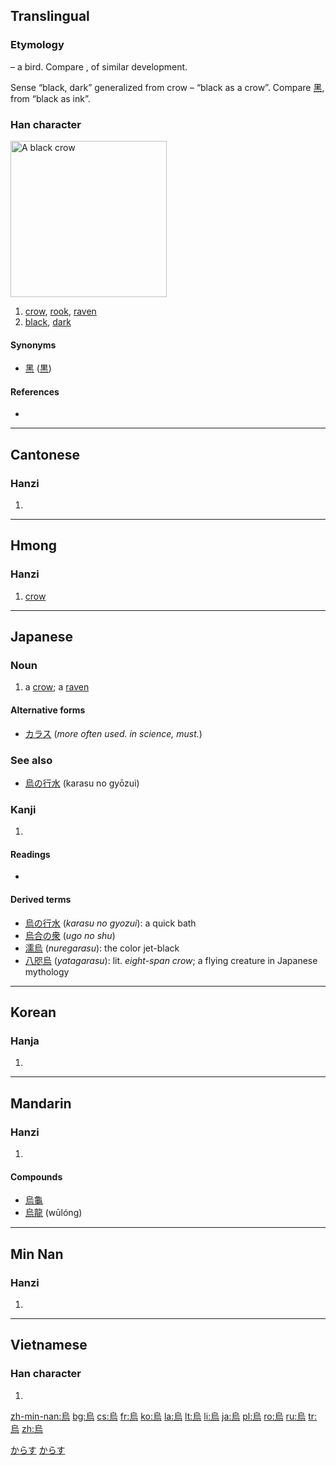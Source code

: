 {{also|乌|鳥}}
==Translingual==
{{Hani-forms|[[乌]]|烏}}

===Etymology===
{{liushu|p}} – a bird. Compare {{term|鳥||bird|sc=Hani}}, of similar development.

Sense “black, dark” generalized from crow – “black as a crow”. Compare [[黑]], from “black as ink”.

===Han character===
[[File:PikiWiki Israel 7236 Geography of Israel.JPG|thumb|250px|A black crow]]
{{Han char|rn=86|rad=火|as=06|sn=10|four=2732<sub>7</sub>|canj=竹口卜火 (HRYF)}}

# [[crow]], [[rook]], [[raven]]
# [[black]], [[dark]]

====Synonyms====
* [[黑]] ([[黒]])

====References====
* {{Han ref|kx=0670.010|dkj=18998|dj=1079.020|hdz=32202.030|uh=70CF|ud=28879|bh=AF51|bd=44881}}

----

==Cantonese==

===Hanzi===
{{yue-hanzi|jyut=|y=wu1|sim=乌}}

# {{defn|lang=yue|sort=火06}}

----

==Hmong==

===Hanzi===
{{cmn-hanzi|hmn|}}

# [[crow]]

----

==Japanese==

===Noun===
{{ja-noun|k|hira=からす|rom=karasu}}

# a [[crow]]; a [[raven]]

====Alternative forms====
* [[カラス]] (''more often used. in science, must.'')

===See also===
* [[烏の行水]] (karasu no gyōzui)

===Kanji===
{{ja-kanji|grade=|rs=火06}}

# {{defn|lang=ja|sort=火06}}

====Readings====
* {{ja-readings|on=[[う]] (''u''), [[お]] (''o'') , from  [[を]] (''wo''), [[え]] (''e'')|kun=[[からす]] (''karasu''), [[いずくんぞ]] (''izukunzo'')}}

====Derived terms====
* [[烏の行水]] (''karasu no gyozui''): a quick bath
* [[烏合の衆]] (''ugo no shu'')
* [[濡烏]] (''nuregarasu''): the color jet-black
* [[八咫烏]] (''yatagarasu''): lit. ''eight-span crow''; a flying creature in Japanese mythology

[[Category:1000 Japanese basic words|からす]]
[[Category:ja:Birds|からす]]

----

==Korean==

===Hanja===
{{ko-hanja|hangeul=오|eumhun=|rv=o|mr=o|y=o}}

# {{defn|lang=ko|sort=火06}}

----

==Mandarin==

===Hanzi===
{{cmn-hanzi|sim=乌|pin=[[wū]] ([[wu1]])|wg=wu<sup>1</sup>}}

# {{defn|lang=cmn|sort=火06}}

====Compounds====
* [[烏龜]]
* [[烏龍]] (wūlóng)

----

==Min Nan==

===Hanzi===
{{nan-hanzi|poj=o͘, io}}

# {{defn|lang=nan}}

----

==Vietnamese==

===Han character===
{{vi-hantu|[[ô]], [[o]]|rs=火06}}

# {{defn|lang=vi|sort=火06}}

[[zh-min-nan:烏]]
[[bg:烏]]
[[cs:烏]]
[[fr:烏]]
[[ko:烏]]
[[la:烏]]
[[lt:烏]]
[[li:烏]]
[[ja:烏]]
[[pl:烏]]
[[ro:烏]]
[[ru:烏]]
[[tr:烏]]
[[zh:烏]]
